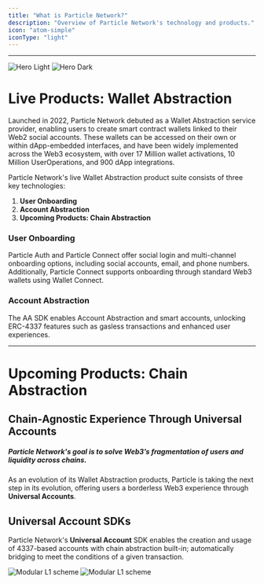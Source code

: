 ```yaml
---
title: "What is Particle Network?"
description: "Overview of Particle Network's technology and products."
icon: "atom-simple"
iconType: "light"
---
```


***

<img
  className="block dark:hidden"
  src="/images/hero-dark.png"
  alt="Hero Light"
/>
<img
  className="hidden dark:block"
  src="/images/hero-dark.png"
  alt="Hero Dark"
/>

# Live Products: Wallet Abstraction

Launched in 2022, Particle Network debuted as a Wallet Abstraction service provider, enabling users to create smart contract wallets linked to their Web2 social accounts. These wallets can be accessed on their own or within dApp-embedded interfaces, and have been widely implemented across the Web3 ecosystem, with over 17 Million wallet activations, 10 Million UserOperations, and 900 dApp integrations.

Particle Network's live Wallet Abstraction product suite consists of three key technologies:

1. **User Onboarding**
2. **Account Abstraction**
3. **Upcoming Products: Chain Abstraction**

### User Onboarding

Particle Auth and Particle Connect offer social login and multi-channel onboarding options, including social accounts, email, and phone numbers. Additionally, Particle Connect supports onboarding through standard Web3 wallets using Wallet Connect.

<Card title="Learn more about Wallet Abstraction" icon="wallet" href="/landing/wallet-abstraction/waas/overview"></Card>

### Account Abstraction

The AA SDK enables Account Abstraction and smart accounts, unlocking ERC-4337 features such as gasless transactions and enhanced user experiences.

<Card title="Learn more about Account Abstraction" icon="gas-pump" href="api-reference/aa/introduction"></Card>

---

# Upcoming Products: Chain Abstraction

## Chain-Agnostic Experience Through Universal Accounts

##### Particle Network's goal is to solve Web3’s fragmentation of users and liquidity across chains.

As an evolution of its Wallet Abstraction products, Particle is taking the next step in its evolution, offering users a borderless Web3 experience through **Universal Accounts**.

## Universal Account SDKs

Particle Network's **Universal Account** SDK enables the creation and usage of 4337-based accounts with chain abstraction built-in; automatically bridging to meet the conditions of a given transaction.

<Frame caption="Particle Chain architecture.">
<img
  className="block dark:hidden"
  src="/images/modular-l1.jpg"
  alt="Modular L1 scheme"
/>
<img
  className="hidden dark:block"
  src="/images/modular-l1.jpg"
  alt="Modular L1 scheme"
/>
</Frame>
